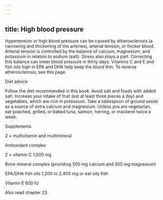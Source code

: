 ```yaml
---
---
---
```

title: High blood pressure
---




Hypertension or high blood pressure can be caused by atherosclerosis (a narrowing and thickening of the arteries), arterial tension, or thicker blood. Arterial tension is controlled by the balance of calcium, magnesium, and potassium in relation to sodium (salt). Stress also plays a part. Correcting this balance can lower blood pressure in thirty days. Vitamins C and E and fish oils high in EPA and DHA help keep the blood thin. To reverse atherosclerosis, see this page.





Diet advice


Follow the diet recommended in this book. Avoid salt and foods with added salt. Increase your intake of fruit (eat at least three pieces a day) and vegetables, which are rich in potassium. Take a tablespoon of ground seeds as a source of extra calcium and magnesium. Unless you are vegetarian, eat poached, grilled, or baked tuna, salmon, herring, or mackerel twice a week.





Supplements


2 × multivitamin and multimineral

Antioxidant complex

2 × vitamin C 1,000 mg

Bone mineral complex (providing 500 mg calcium and 300 mg magnesium)

EPA/DHA fish oils 1,200 to 2,400 mg or eat oily fish

Vitamin E 600 IU



Also read chapter 23.